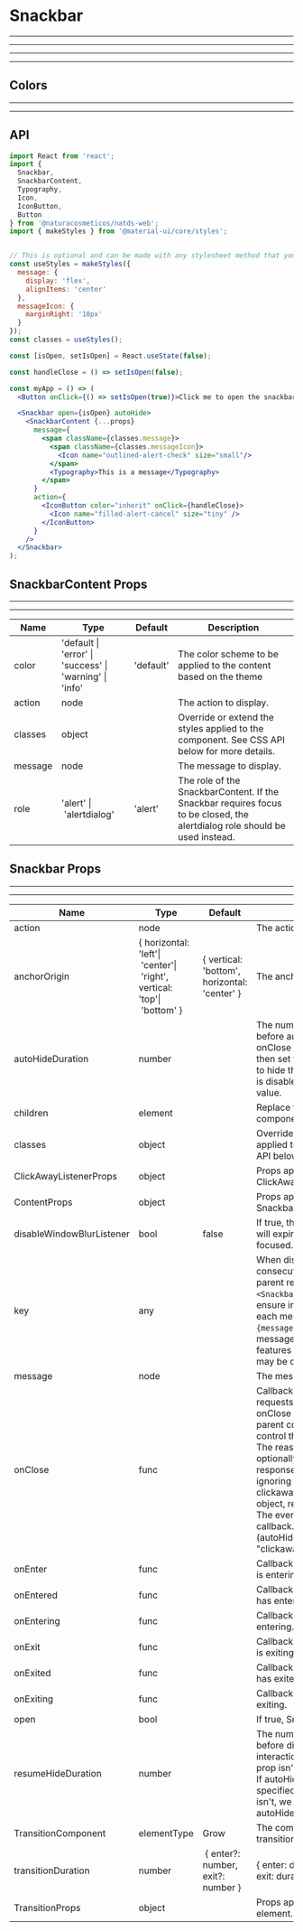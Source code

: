 
# Snackbar

---
---
---
---

## Colors

<Provider theme={themes.natura.light}>
  <ComponentWithLabel componentList={colors} />
</Provider>

---
---

## API

```jsx highlight-line="2"
import React from 'react';
import {
  Snackbar,
  SnackbarContent,
  Typography,
  Icon,
  IconButton,
  Button
} from '@naturacosmeticos/natds-web';
import { makeStyles } from '@material-ui/core/styles';


// This is optional and can be made with any stylesheet method that you prefer
const useStyles = makeStyles({
  message: {
    display: 'flex',
    alignItems: 'center'
  },
  messageIcon: {
    marginRight: '10px'
  }
});
const classes = useStyles();

const [isOpen, setIsOpen] = React.useState(false);

const handleClose = () => setIsOpen(false);

const myApp = () => (
  <Button onClick={() => setIsOpen(true)}>Click me to open the snackbar</Button>

  <Snackbar open={isOpen} autoHide>
    <SnackbarContent {...props}
      message={
        <span className={classes.message}>
          <span className={classes.messageIcon}>
            <Icon name="outlined-alert-check" size="small"/>
          </span>
          <Typography>This is a message</Typography>
        </span>
      }
      action={
        <IconButton color="inherit" onClick={handleClose}>
          <Icon name="filled-alert-cancel" size="tiny" />
        </IconButton>
      }
    />
  </Snackbar>
);

```

## SnackbarContent Props
---
---

|Name|Type|Default|Description|
|--- |--- |--- |--- |
|color|'default \| 'error' \| 'success' \| 'warning' \| 'info' | 'default' | The color scheme to be applied to the content based on the theme
|action|node||The action to display.|
|classes|object||Override or extend the styles applied to the component. See CSS API below for more details.|
|message|node||The message to display.|
|role|'alert' \| 'alertdialog'|'alert'|The role of the SnackbarContent. If the Snackbar requires focus to be closed, the alertdialog role should be used instead.|


## Snackbar Props
---
---

|Name|Type|Default|Description|
|--- |--- |--- |--- |
|action|node||The action to display.|
|anchorOrigin|{ horizontal: 'left'\| 'center'\| 'right', vertical: 'top'\| 'bottom' }|{ vertical: 'bottom', horizontal: 'center' }|The anchor of the Snackbar.|
|autoHideDuration|number||The number of milliseconds to wait before automatically calling the onClose function. onClose should then set the state of the open prop to hide the Snackbar. This behavior is disabled by default with the null value.|
|children|element||Replace the SnackbarContent component.|
|classes|object||Override or extend the styles applied to the component. See CSS API below for more details.|
|ClickAwayListenerProps|object||Props applied to the ClickAwayListener element.|
|ContentProps|object||Props applied to the SnackbarContent element.|
|disableWindowBlurListener|bool|false|If true, the autoHideDuration timer will expire even if the window is not focused.|
|key|any||When displaying multiple consecutive Snackbars from a parent rendering a single `<Snackbar/>`, add the key prop to ensure independent treatment of each message. e.g. `<Snackbar key={message} />`, otherwise, the message may update-in-place and features such as autoHideDuration may be canceled.|
|message|node||The message to display.|
|onClose|func||Callback fired when the component requests to be closed. Typically onClose is used to set state in the parent component, which is used to control the Snackbar open prop. The reason parameter can optionally be used to control the response to onClose, for example ignoring clickaway.Signature:function(event: object, reason: string) => voidevent: The event source of the callback.reason: Can be:"timeout" (autoHideDuration expired) or: "clickaway".|
|onEnter|func||Callback fired before the transition is entering.|
|onEntered|func||Callback fired when the transition has entered.|
|onEntering|func||Callback fired when the transition is entering.|
|onExit|func||Callback fired before the transition is exiting.|
|onExited|func||Callback fired when the transition has exited.|
|onExiting|func||Callback fired when the transition is exiting.|
|open|bool||If true, Snackbar is open.|
|resumeHideDuration|number||The number of milliseconds to wait before dismissing after user interaction. If autoHideDuration prop isn't specified, it does nothing. If autoHideDuration prop is specified but resumeHideDuration isn't, we default to autoHideDuration / 2 ms.|
|TransitionComponent|elementType|Grow|The component used for the transition.|
|transitionDuration|number| { enter?: number, exit?: number }|{  enter: duration.enteringScreen,  exit: duration.leavingScreen,}|The duration for the transition, in milliseconds. You may specify a single timeout for all transitions, or individually with an object.|
|TransitionProps|object||Props applied to the Transition element.|

